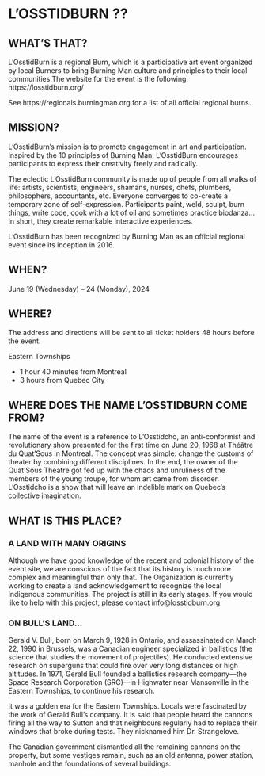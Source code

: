 # L’OSSTIDBURN ?? {-}

<h2><span>WHAT’S THAT?</span></h2> 

L'OsstidBurn is a regional Burn, which is a participative art event organized by local Burners to bring Burning Man culture and principles to their local communities.The website for the event is the following: https://losstidburn.org/


See https://regionals.burningman.org for a list of all official regional burns.


<h2><span>MISSION?</span></h2>

L’OsstidBurn’s mission is to promote engagement in art and participation. Inspired by the 10 principles of Burning Man, L’OsstidBurn encourages participants to express their creativity freely and radically.

The eclectic L’OsstidBurn community is made up of people from all walks of life: artists, scientists, engineers, shamans, nurses, chefs, plumbers, philosophers, accountants, etc. Everyone converges to co-create a temporary zone  of self-expression. Participants paint, weld, sculpt, burn things, write code, cook with a lot of oil and sometimes practice biodanza... In short, they create remarkable interactive experiences.


L’OsstidBurn has been recognized by Burning Man as an official regional event since its inception in 2016.


<h2><span>WHEN?</span></h2>


June 19 (Wednesday) – 24 (Monday), 2024


<h2><span>WHERE? </span></h2>

The address and directions will be sent to all ticket holders 48 hours before the event.

Eastern Townships

* 1 hour 40 minutes from Montreal
* 3 hours from Quebec City

<h2><span>WHERE DOES THE NAME L’OSSTIDBURN COME FROM?</span></h2> 

The name of the event is a reference to L’Osstidcho, an anti-conformist and revolutionary show presented for the first time on June 20, 1968 at Théâtre du Quat’Sous in Montreal.  The concept was simple: change the customs of theater by  combining different disciplines. In the end, the owner of the Quat’Sous Theatre got fed up with the chaos and unruliness of the members of the young troupe, for whom art came from disorder. L’Osstidcho is a show that will leave an indelible mark on Quebec’s collective imagination.

<h2><span>WHAT IS THIS PLACE?</span></h2>

<h3><span>A LAND WITH MANY ORIGINS</span></h3> 

Although we have good knowledge of the recent and colonial history of the event site, we are conscious of the fact that its history is much more complex and meaningful than only that. The Organization is currently working to create a land acknowledgement to recognize the local Indigenous communities. The project is still in its early stages. If you would like to help with this project, please contact info@losstidburn.org

<h3><span>ON BULL’S LAND…</span></h3> 


Gerald V. Bull, born on March 9, 1928 in Ontario, and assassinated on March 22, 1990 in Brussels, was a Canadian engineer specialized in ballistics (the science that studies the movement of projectiles). He conducted extensive research on superguns that could fire over very long distances or high altitudes. In 1971, Gerald Bull founded a ballistics research company—the Space Research Corporation (SRC)—in Highwater near Mansonville in the Eastern Townships, to continue his research. 

It was a golden era for the Eastern Townships. Locals were fascinated by the work of Gerald Bull’s company. It is said that people heard the cannons firing all the way to Sutton and that neighbours regularly had to replace their windows that broke during tests. They nicknamed him Dr. Strangelove.

The Canadian government dismantled all the remaining cannons on the property, but some vestiges remain, such as an old antenna, power station, manhole and the foundations of several buildings.

